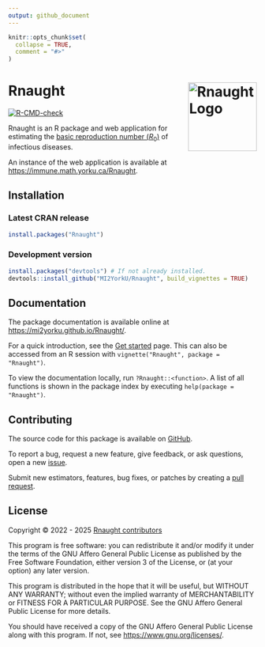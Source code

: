 ```yaml
---
output: github_document
---
```


<!-- README.md is generated from README.Rmd. Please edit that file. -->

```r
knitr::opts_chunk$set(
  collapse = TRUE,
  comment = "#>"
)
```

# Rnaught <a href="https://mi2yorku.github.io/Rnaught/"><img src="man/figures/logo.svg" align="right" height="139" alt="Rnaught Logo"></a>

<!-- badges: start -->
[![R-CMD-check](https://github.com/MI2YorkU/Rnaught/actions/workflows/R-CMD-check.yaml/badge.svg)](https://github.com/MI2YorkU/Rnaught/actions/workflows/R-CMD-check.yaml)
<!-- badges: end -->

Rnaught is an R package and web application for estimating the
[basic reproduction number (*R*<sub>0</sub>)](
https://en.wikipedia.org/wiki/Basic_reproduction_number) of infectious diseases.

An instance of the web application is available at
<https://immune.math.yorku.ca/Rnaught>.


## Installation

### Latest CRAN release

``` r
install.packages("Rnaught")
```

### Development version

``` r
install.packages("devtools") # If not already installed.
devtools::install_github("MI2YorkU/Rnaught", build_vignettes = TRUE)
```


## Documentation

The package documentation is available online at
<https://mi2yorku.github.io/Rnaught/>.

For a quick introduction, see the [Get started](
https://mi2yorku.github.io/Rnaught/articles/Rnaught.html) page. This can also be
accessed from an R session with `vignette("Rnaught", package = "Rnaught")`.

To view the documentation locally, run `?Rnaught::<function>`. A list of all
functions is shown in the package index by executing
`help(package = "Rnaught")`.


## Contributing

The source code for this package is available on
[GitHub](https://github.com/MI2YorkU/Rnaught). 

To report a bug, request a new feature, give feedback, or ask questions, open a
new [issue](https://github.com/MI2YorkU/Rnaught/issues).

Submit new estimators, features, bug fixes, or patches by creating a
[pull request](https://github.com/MI2YorkU/Rnaught/pulls).


## License

Copyright © 2022 - 2025 [Rnaught contributors](
https://github.com/MI2YorkU/Rnaught/graphs/contributors)

This program is free software: you can redistribute it and/or modify it under
the terms of the GNU Affero General Public License as published by the Free
Software Foundation, either version 3 of the License, or (at your option) any
later version.

This program is distributed in the hope that it will be useful, but WITHOUT ANY
WARRANTY; without even the implied warranty of MERCHANTABILITY or FITNESS FOR A
PARTICULAR PURPOSE. See the GNU Affero General Public License for more details.

You should have received a copy of the GNU Affero General Public License along
with this program. If not, see <https://www.gnu.org/licenses/>.
